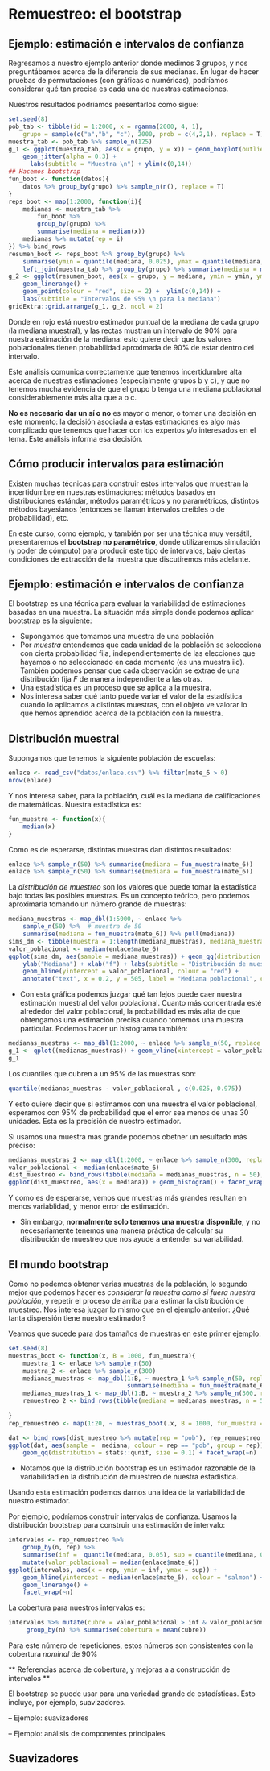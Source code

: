 # Remuestreo: el bootstrap

## Ejemplo: estimación e intervalos de confianza {-}

Regresamos a nuestro ejemplo anterior donde medimos 3 grupos, y nos preguntábamos
acerca de la diferencia de sus medianas. En lugar de hacer pruebas de permutaciones (con gráficas o numéricas), podríamos considerar qué tan precisa es cada una de nuestras estimaciones. 

Nuestros resultados podríamos presentarlos como sigue:

```r
set.seed(8)
pob_tab <- tibble(id = 1:2000, x = rgamma(2000, 4, 1), 
    grupo = sample(c("a","b", "c"), 2000, prob = c(4,2,1), replace = T))
muestra_tab <- pob_tab %>% sample_n(125)
g_1 <- ggplot(muestra_tab, aes(x = grupo, y = x)) + geom_boxplot(outlier.alpha = 0) +
    geom_jitter(alpha = 0.3) + 
      labs(subtitle = "Muestra \n") + ylim(c(0,14))
## Hacemos bootstrap
fun_boot <- function(datos){
    datos %>% group_by(grupo) %>% sample_n(n(), replace = T)
}
reps_boot <- map(1:2000, function(i){
    medianas <- muestra_tab %>% 
        fun_boot %>% 
        group_by(grupo) %>% 
        summarise(mediana = median(x))
    medianas %>% mutate(rep = i)
}) %>% bind_rows
resumen_boot <- reps_boot %>% group_by(grupo) %>% 
    summarise(ymin = quantile(mediana, 0.025), ymax = quantile(mediana, 0.975)) %>% 
    left_join(muestra_tab %>% group_by(grupo) %>% summarise(mediana = median(x)))
g_2 <- ggplot(resumen_boot, aes(x = grupo, y = mediana, ymin = ymin, ymax = ymax)) +
    geom_linerange() +
    geom_point(colour = "red", size = 2) +  ylim(c(0,14)) +
    labs(subtitle = "Intervalos de 95% \n para la mediana")
gridExtra::grid.arrange(g_1, g_2, ncol = 2) 
```

Donde en rojo está nuestro estimador puntual de la mediana de cada
grupo (la mediana muestral), y las rectas mustran un intervalo de 90\%
para nuestra estimación de la mediana: esto quiere decir que 
los valores poblacionales tienen probabilidad aproximada de 90\% de estar
dentro del intervalo.

Este análisis comunica correctamente que tenemos incertidumbre alta acerca de nuestras
estimaciones (especialmente grupos b y c), y que no tenemos mucha evidencia de que el 
grupo b tenga una mediana poblacional considerablemente más alta que a o c.

**No es necesario dar un sí o no** es mayor o menor, 
o tomar una decisión en este momento: la decisión asociada
a estas estimaciones es algo más complicado que tenemos que hacer con los expertos y/o 
interesados en el tema. Este análisis informa esa decisión.

## Cómo producir intervalos para estimación {-}

Existen muchas técnicas para construir estos intervalos que muestran la incertidumbre
en nuestras estimaciones: métodos basados en distribuciones estándar, métodos paramétricos
y no paramétricos, distintos métodos bayesianos (entonces se llaman intervalos
creíbles o de probabilidad), etc.

En este curso, como ejemplo, y también por ser una técnica muy versátil, presentaremos
el **bootstrap no paramétrico**, donde utilizaremos simulación (y poder de cómputo) para producir
este tipo de intervalos, bajo ciertas condiciones de extracción de la muestra que discutiremos
más adelante.



## Ejemplo: estimación e intervalos de confianza


El bootstrap es una técnica para evaluar la variabilidad de estimaciones basadas en una muestra. La situación más simple donde podemos aplicar bootstrap es la siguiente:

- Supongamos que tomamos una muestra de una población
- Por *muestra* entendemos que cada unidad de la población se selecciona con cierta probabilidad fija,
independientemente de las elecciones que hayamos o no seleccionado en cada momento (es una muestra iid). También
podemos pensar que cada observación se extrae de una distribución fija $F$ de manera independiente a las otras.
- Una estadística es un proceso que se aplica a la muestra. 
- Nos interesa saber qué tanto puede variar el valor de la estadística cuando lo aplicamos a distintas muestras, con el
objeto ve valorar lo que hemos aprendido acerca de la población con la muestra.


## Distribución muestral

Supongamos que tenemos la siguiente población de escuelas:

```r
enlace <- read_csv("datos/enlace.csv") %>% filter(mate_6 > 0)
nrow(enlace)
```

Y nos interesa saber, para la población, cuál es la mediana de calificaciones de matemáticas.
Nuestra estadística es:

```r
fun_muestra <- function(x){
    median(x)
}
```

Como es de esperarse, distintas muestras dan distintos resultados:

```r
enlace %>% sample_n(50) %>% summarise(mediana = fun_muestra(mate_6))
enlace %>% sample_n(50) %>% summarise(mediana = fun_muestra(mate_6))
```

La *distribución de muestreo* son los valores que puede tomar la estadística bajo todas las posibles
muestras. Es un concepto teórico, pero podemos aproximarla tomando un número grande de muestras:

```r
mediana_muestras <- map_dbl(1:5000, ~ enlace %>% 
    sample_n(50) %>%  # muestra de 50
    summarise(mediana = fun_muestra(mate_6)) %>% pull(mediana))
sims_dm <- tibble(muestra = 1:length(mediana_muestras), mediana_muestras = mediana_muestras)
valor_poblacional <- median(enlace$mate_6) 
ggplot(sims_dm, aes(sample = mediana_muestras)) + geom_qq(distribution = stats::qunif) +
    ylab("Mediana") + xlab("f") + labs(subtitle = "Distribución de muestreo para mediana (n = 50)") +
    geom_hline(yintercept = valor_poblacional, colour = "red") +
    annotate("text", x = 0.2, y = 505, label = "Mediana poblacional", colour = "red")
```

- Con esta gráfica podemos juzgar qué tan lejos puede caer nuestra estimación muestral del valor
poblacional. Cuanto más concentrada esté alrededor del valor poblacional, la probabilidad es más
alta de que obtengamos una estimación precisa cuando tomemos una muestra particular. Podemos hacer un
histograma también:

```r
medianas_muestras <- map_dbl(1:2000, ~ enlace %>% sample_n(50, replace = T) %>% summarise(mediana = fun_muestra(mate_6)) %>% pull(mediana))
g_1 <- qplot((medianas_muestras)) + geom_vline(xintercept = valor_poblacional)
g_1
```

Los cuantiles que cubren a un 95\% de las muestras son:

```r
quantile(medianas_muestras - valor_poblacional , c(0.025, 0.975))
```

Y esto quiere decir que si estimamos con una muestra el valor poblacional, esperamos
con 95\% de probabilidad que el error sea menos de unas 30 unidades. Esta es la precisión
de nuestro estimador.

Si usamos una muestra más grande podemos obetner un resultado más preciso:

```r
medianas_muestras_2 <- map_dbl(1:2000, ~ enlace %>% sample_n(300, replace = T) %>% summarise(mediana = fun_muestra(mate_6)) %>% pull(mediana))
valor_poblacional <- median(enlace$mate_6)
dist_muestreo <- bind_rows(tibble(mediana = medianas_muestras, n = 50), tibble(mediana = medianas_muestras_2, n = 300))
ggplot(dist_muestreo, aes(x = mediana)) + geom_histogram() + facet_wrap(~ n)
```

Y como es de esperarse, vemos que muestras más grandes resultan en menos variablidad, y menor error de estimación.

- Sin embargo, **normalmente solo tenemos una muestra disponible**, y no necesariamente tenemos una
manera práctica de calcular su distribución de muestreo que nos ayude a entender su variabilidad.

## El mundo bootstrap {-}

Como no podemos obtener varias muestras de la población, lo segundo mejor que podemos hacer 
es *considerar la muestra como si fuera nuestra población*, y repetir
el proceso de arriba para estimar la distribución de muestreo. Nos interesa juzgar lo  mismo que
en el ejemplo anterior: ¿Qué tanta dispersión tiene nuestro estimador?


Veamos que sucede para dos tamaños de muestras en este primer ejemplo:

```r
set.seed(8)
muestras_boot <- function(x, B = 1000, fun_muestra){
    muestra_1 <- enlace %>% sample_n(50)
    muestra_2 <- enlace %>% sample_n(300)
    medianas_muestras <- map_dbl(1:B, ~ muestra_1 %>% sample_n(50, replace = T) %>% 
                                 summarise(mediana = fun_muestra(mate_6)) %>% pull(mediana))
    medianas_muestras_1 <- map_dbl(1:B, ~ muestra_2 %>% sample_n(300, replace = T) %>% summarise(mediana = fun_muestra(mate_6)) %>% pull(mediana))
    remuestreo_2 <- bind_rows(tibble(mediana = medianas_muestras, n = 50), tibble(mediana = medianas_muestras_1, n = 300)) %>% mutate(rep = x)    
    
}
rep_remuestreo <- map(1:20, ~ muestras_boot(.x, B = 1000, fun_muestra = fun_muestra)) %>% bind_rows
```


```r
dat <- bind_rows(dist_muestreo %>% mutate(rep = "pob"), rep_remuestreo %>% mutate(rep = as.character(rep)))
ggplot(dat, aes(sample =  mediana, colour = rep == "pob", group = rep)) + 
    geom_qq(distribution = stats::qunif, size = 0.1) + facet_wrap(~n)
```

- Notamos que la distribución bootstrap es un estimador razonable de la variabilidad
en la distribución de muestreo
de nuestra estadística. 

Usando esta estimación podemos darnos una idea de la variabilidad
de nuestro estimador.

Por ejemplo, podríamos construir intervalos de confianza. Usamos la distribución bootstrap
para construir una estimación de intervalo:

```r
intervalos <- rep_remuestreo %>% 
    group_by(n, rep) %>% 
    summarise(inf =  quantile(mediana, 0.05), sup = quantile(mediana, 0.95)) %>% 
    mutate(valor_poblacional = median(enlace$mate_6))
ggplot(intervalos, aes(x = rep, ymin = inf, ymax = sup)) + 
    geom_hline(yintercept = median(enlace$mate_6), colour = "salmon") +
    geom_linerange() +
    facet_wrap(~n) 
```

La cobertura para nuestros intervalos es:

```r
intervalos %>% mutate(cubre = valor_poblacional > inf & valor_poblacional < sup) %>% 
     group_by(n) %>% summarise(cobertura = mean(cubre))
```

Para este número de repeticiones, estos números son consistentes con la cobertura *nominal*
de 90\%


** Referencias acerca de cobertura, y mejoras a a construcción de intervalos **


El bootstrap se puede usar para una variedad grande de estadísticas. Esto incluye, por ejemplo,
suavizadores.

-- Ejemplo: suavizadores

-- Ejemplo: análisis de componentes principales

## Suavizadores

```r

```

